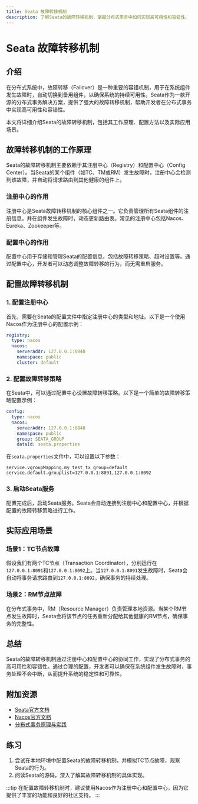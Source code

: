 ```yaml
---
title: Seata 故障转移机制
description: 了解Seata的故障转移机制，掌握分布式事务中如何实现高可用性和容错性。
---
```


# Seata 故障转移机制

## 介绍

在分布式系统中，故障转移（Failover）是一种重要的容错机制，用于在系统组件发生故障时，自动切换到备用组件，以确保系统的持续可用性。Seata作为一款开源的分布式事务解决方案，提供了强大的故障转移机制，帮助开发者在分布式事务中实现高可用性和容错性。

本文将详细介绍Seata的故障转移机制，包括其工作原理、配置方法以及实际应用场景。

## 故障转移机制的工作原理

Seata的故障转移机制主要依赖于其注册中心（Registry）和配置中心（Config Center）。当Seata的某个组件（如TC、TM或RM）发生故障时，注册中心会检测到该故障，并自动将请求路由到其他健康的组件上。

### 注册中心的作用

注册中心是Seata故障转移机制的核心组件之一。它负责管理所有Seata组件的注册信息，并在组件发生故障时，动态更新路由表。常见的注册中心包括Nacos、Eureka、Zookeeper等。

### 配置中心的作用

配置中心用于存储和管理Seata的配置信息，包括故障转移策略、超时设置等。通过配置中心，开发者可以动态调整故障转移的行为，而无需重启服务。

## 配置故障转移机制

### 1. 配置注册中心

首先，需要在Seata的配置文件中指定注册中心的类型和地址。以下是一个使用Nacos作为注册中心的配置示例：

```yaml
registry:
  type: nacos
  nacos:
    serverAddr: 127.0.0.1:8848
    namespace: public
    cluster: default
```

### 2. 配置故障转移策略

在Seata中，可以通过配置中心设置故障转移策略。以下是一个简单的故障转移策略配置示例：

```yaml
config:
  type: nacos
  nacos:
    serverAddr: 127.0.0.1:8848
    namespace: public
    group: SEATA_GROUP
    dataId: seata.properties
```

在`seata.properties`文件中，可以设置以下参数：

```properties
service.vgroupMapping.my_test_tx_group=default
service.default.grouplist=127.0.0.1:8091,127.0.0.1:8092
```

### 3. 启动Seata服务

配置完成后，启动Seata服务。Seata会自动连接到注册中心和配置中心，并根据配置的故障转移策略进行工作。

## 实际应用场景

### 场景1：TC节点故障

假设我们有两个TC节点（Transaction Coordinator），分别运行在`127.0.0.1:8091`和`127.0.0.1:8092`上。当`127.0.0.1:8091`发生故障时，Seata会自动将事务请求路由到`127.0.0.1:8092`，确保事务的持续处理。

### 场景2：RM节点故障

在分布式事务中，RM（Resource Manager）负责管理本地资源。当某个RM节点发生故障时，Seata会将该节点的任务重新分配给其他健康的RM节点，确保事务的完整性。

## 总结

Seata的故障转移机制通过注册中心和配置中心的协同工作，实现了分布式事务的高可用性和容错性。通过合理的配置，开发者可以确保在系统组件发生故障时，事务处理不会中断，从而提升系统的稳定性和可靠性。

## 附加资源

- [Seata官方文档](https://seata.io/zh-cn/docs/overview/what-is-seata.html)
- [Nacos官方文档](https://nacos.io/zh-cn/docs/what-is-nacos.html)
- [分布式事务原理与实践](https://book.douban.com/subject/30402078/)

## 练习

1. 尝试在本地环境中配置Seata的故障转移机制，并模拟TC节点故障，观察Seata的行为。
2. 阅读Seata的源码，深入了解其故障转移机制的具体实现。

:::tip
在配置故障转移机制时，建议使用Nacos作为注册中心和配置中心，因为它提供了丰富的功能和良好的社区支持。
:::